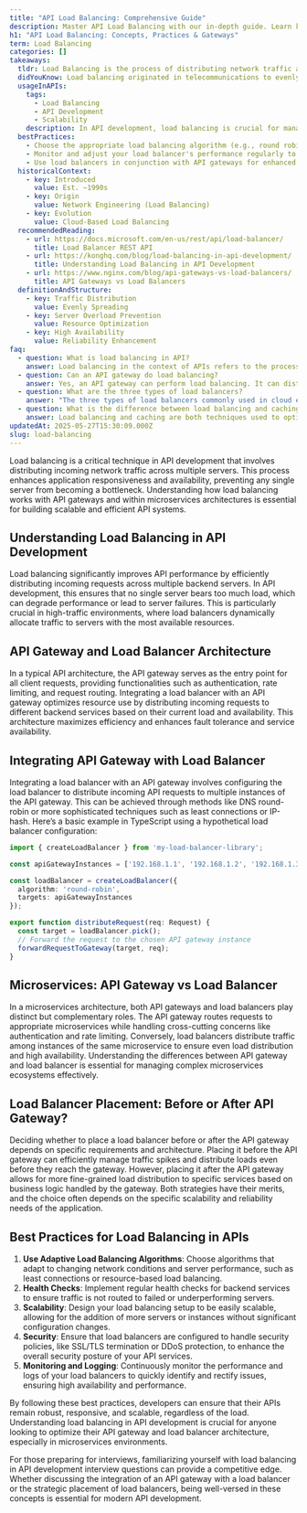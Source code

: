 ```yaml
---
title: "API Load Balancing: Comprehensive Guide"
description: Master API Load Balancing with our in-depth guide. Learn key concepts, best practices, and the role of API Gateways. Dive in now.
h1: "API Load Balancing: Concepts, Practices & Gateways"
term: Load Balancing
categories: []
takeaways:
  tldr: Load Balancing is the process of distributing network traffic across multiple servers to ensure no single server becomes overwhelmed, improving responsiveness and availability.
  didYouKnow: Load balancing originated in telecommunications to evenly distribute processing and communications activity evenly across a computer network.
  usageInAPIs:
    tags:
      - Load Balancing
      - API Development
      - Scalability
    description: In API development, load balancing is crucial for managing incoming traffic, preventing server overload, and ensuring high availability. It is particularly important in cloud environments and distributed systems, where traffic can be unpredictable. Load balancers can also work in conjunction with API gateways for enhanced traffic management and security.
  bestPractices:
    - Choose the appropriate load balancing algorithm (e.g., round robin, least connections) based on your application's needs.
    - Monitor and adjust your load balancer's performance regularly to ensure optimal distribution of traffic.
    - Use load balancers in conjunction with API gateways for enhanced traffic management and security.
  historicalContext:
    - key: Introduced
      value: Est. ~1990s
    - key: Origin
      value: Network Engineering (Load Balancing)
    - key: Evolution
      value: Cloud-Based Load Balancing
  recommendedReading:
    - url: https://docs.microsoft.com/en-us/rest/api/load-balancer/
      title: Load Balancer REST API
    - url: https://konghq.com/blog/load-balancing-in-api-development/
      title: Understanding Load Balancing in API Development
    - url: https://www.nginx.com/blog/api-gateways-vs-load-balancers/
      title: API Gateways vs Load Balancers
  definitionAndStructure:
    - key: Traffic Distribution
      value: Evenly Spreading
    - key: Server Overload Prevention
      value: Resource Optimization
    - key: High Availability
      value: Reliability Enhancement
faq:
  - question: What is load balancing in API?
    answer: Load balancing in the context of APIs refers to the process of distributing incoming API requests across multiple servers. This is done to optimize system performance, prevent any single server from becoming a bottleneck, and ensure high availability and reliability. The load balancer acts as a reverse proxy, deciding which server to route a request to based on various algorithms such as round-robin, least connections, or IP hashing.
  - question: Can an API gateway do load balancing?
    answer: Yes, an API gateway can perform load balancing. It can distribute incoming API requests to various backend servers, effectively balancing the load among them. However, it's important to note that an API gateway does more than just load balancing. It also provides other features such as authentication, rate limiting, and protocol translation. While it can perform some functions of a load balancer, it is not a direct replacement for a dedicated load balancer.
  - question: What are the three types of load balancers?
    answer: "The three types of load balancers commonly used in cloud environments are: 1) Application Load Balancer (ALB), which operates at the request level and is best suited for HTTP and HTTPS traffic. 2) Network Load Balancer (NLB), which operates at the connection level and is ideal for TCP, UDP, and TLS traffic where extreme performance is required. 3) Gateway Load Balancer (GLB), which operates at the third layer of the OSI model and is designed to manage traffic for third-party appliances."
  - question: What is the difference between load balancing and caching?
    answer: Load balancing and caching are both techniques used to optimize system performance, but they serve different purposes. Load balancing is about distributing incoming network traffic across multiple servers to ensure no single server is overwhelmed, thereby improving response times and system reliability. On the other hand, caching involves storing copies of data in locations close to the client to reduce network traffic and database queries, thereby speeding up data retrieval. While both can improve system performance, they do so in different ways and are often used together for optimal results.
updatedAt: 2025-05-27T15:30:09.000Z
slug: load-balancing
---
```


Load balancing is a critical technique in API development that involves distributing incoming network traffic across multiple servers. This process enhances application responsiveness and availability, preventing any single server from becoming a bottleneck. Understanding how load balancing works with API gateways and within microservices architectures is essential for building scalable and efficient API systems.

## Understanding Load Balancing in API Development

Load balancing significantly improves API performance by efficiently distributing incoming requests across multiple backend servers. In API development, this ensures that no single server bears too much load, which can degrade performance or lead to server failures. This is particularly crucial in high-traffic environments, where load balancers dynamically allocate traffic to servers with the most available resources.

## API Gateway and Load Balancer Architecture

In a typical API architecture, the API gateway serves as the entry point for all client requests, providing functionalities such as authentication, rate limiting, and request routing. Integrating a load balancer with an API gateway optimizes resource use by distributing incoming requests to different backend services based on their current load and availability. This architecture maximizes efficiency and enhances fault tolerance and service availability.

## Integrating API Gateway with Load Balancer

Integrating a load balancer with an API gateway involves configuring the load balancer to distribute incoming API requests to multiple instances of the API gateway. This can be achieved through methods like DNS round-robin or more sophisticated techniques such as least connections or IP-hash. Here’s a basic example in TypeScript using a hypothetical load balancer configuration:

```typescript
import { createLoadBalancer } from 'my-load-balancer-library';

const apiGatewayInstances = ['192.168.1.1', '192.168.1.2', '192.168.1.3'];

const loadBalancer = createLoadBalancer({
  algorithm: 'round-robin',
  targets: apiGatewayInstances
});

export function distributeRequest(req: Request) {
  const target = loadBalancer.pick();
  // Forward the request to the chosen API gateway instance
  forwardRequestToGateway(target, req);
}
```

## Microservices: API Gateway vs Load Balancer

In a microservices architecture, both API gateways and load balancers play distinct but complementary roles. The API gateway routes requests to appropriate microservices while handling cross-cutting concerns like authentication and rate limiting. Conversely, load balancers distribute traffic among instances of the same microservice to ensure even load distribution and high availability. Understanding the differences between API gateway and load balancer is essential for managing complex microservices ecosystems effectively.

## Load Balancer Placement: Before or After API Gateway?

Deciding whether to place a load balancer before or after the API gateway depends on specific requirements and architecture. Placing it before the API gateway can efficiently manage traffic spikes and distribute loads even before they reach the gateway. However, placing it after the API gateway allows for more fine-grained load distribution to specific services based on business logic handled by the gateway. Both strategies have their merits, and the choice often depends on the specific scalability and reliability needs of the application.

## Best Practices for Load Balancing in APIs

1. **Use Adaptive Load Balancing Algorithms**: Choose algorithms that adapt to changing network conditions and server performance, such as least connections or resource-based load balancing.
2. **Health Checks**: Implement regular health checks for backend services to ensure traffic is not routed to failed or underperforming servers.
3. **Scalability**: Design your load balancing setup to be easily scalable, allowing for the addition of more servers or instances without significant configuration changes.
4. **Security**: Ensure that load balancers are configured to handle security policies, like SSL/TLS termination or DDoS protection, to enhance the overall security posture of your API services.
5. **Monitoring and Logging**: Continuously monitor the performance and logs of your load balancers to quickly identify and rectify issues, ensuring high availability and performance.

By following these best practices, developers can ensure that their APIs remain robust, responsive, and scalable, regardless of the load. Understanding load balancing in API development is crucial for anyone looking to optimize their API gateway and load balancer architecture, especially in microservices environments. 

For those preparing for interviews, familiarizing yourself with load balancing in API development interview questions can provide a competitive edge. Whether discussing the integration of an API gateway with a load balancer or the strategic placement of load balancers, being well-versed in these concepts is essential for modern API development.